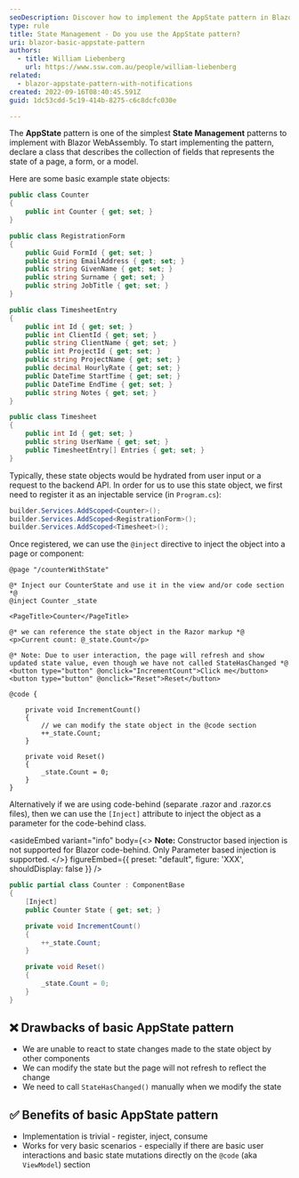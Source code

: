 ```yaml
---
seoDescription: Discover how to implement the AppState pattern in Blazor for simple yet effective state management across components.
type: rule
title: State Management - Do you use the AppState pattern?
uri: blazor-basic-appstate-pattern
authors:
  - title: William Liebenberg
    url: https://www.ssw.com.au/people/william-liebenberg
related:
  - blazor-appstate-pattern-with-notifications
created: 2022-09-16T08:40:45.591Z
guid: 1dc53cdd-5c19-414b-8275-c6c8dcfc030e

---
```


The **AppState** pattern is one of the simplest **State Management** patterns to implement with Blazor WebAssembly.
To start implementing the pattern, declare a class that describes the collection of fields that represents the state of a page, a form, or a model.

Here are some basic example state objects:

```cs
public class Counter
{
    public int Counter { get; set; }
}

public class RegistrationForm
{
    public Guid FormId { get; set; }
    public string EmailAddress { get; set; }
    public string GivenName { get; set; }
    public string Surname { get; set; }
    public string JobTitle { get; set; }
}

public class TimesheetEntry
{
    public int Id { get; set; }
    public int ClientId { get; set; }
    public string ClientName { get; set; }
    public int ProjectId { get; set; }
    public string ProjectName { get; set; }
    public decimal HourlyRate { get; set; }
    public DateTime StartTime { get; set; }
    public DateTime EndTime { get; set; }
    public string Notes { get; set; }
}

public class Timesheet
{
    public int Id { get; set; }
    public string UserName { get; set; }
    public TimesheetEntry[] Entries { get; set; }
}
```

Typically, these state objects would be hydrated from user input or a request to the backend API. In order for us to use this state object, we first need to register it as an injectable service (in `Program.cs`):

```cs
builder.Services.AddScoped<Counter>();
builder.Services.AddScoped<RegistrationForm>();
builder.Services.AddScoped<Timesheet>();
```

Once registered, we can use the `@inject` directive to inject the object into a page or component:

```cshtml
@page "/counterWithState"

@* Inject our CounterState and use it in the view and/or code section *@
@inject Counter _state

<PageTitle>Counter</PageTitle>

@* we can reference the state object in the Razor markup *@
<p>Current count: @_state.Count</p>

@* Note: Due to user interaction, the page will refresh and show updated state value, even though we have not called StateHasChanged *@
<button type="button" @onclick="IncrementCount">Click me</button>
<button type="button" @onclick="Reset">Reset</button>

@code {

    private void IncrementCount()
    {
        // we can modify the state object in the @code section
        ++_state.Count;
    }

    private void Reset()
    {
        _state.Count = 0;
    }
}
```

Alternatively if we are using code-behind (separate .razor and .razor.cs files), then we can use the `[Inject]` attribute to inject the object as a parameter for the code-behind class.

<asideEmbed
  variant="info"
  body={<>
    **Note:** Constructor based injection is not supported for Blazor code-behind. Only Parameter based injection is supported.
  </>}
  figureEmbed={{
    preset: "default",
    figure: 'XXX',
    shouldDisplay: false
  }}
/>

```cs
public partial class Counter : ComponentBase
{
    [Inject]
    public Counter State { get; set; }

    private void IncrementCount()
    {
        ++_state.Count;
    }

    private void Reset()
    {
        _state.Count = 0;
    }
}
```

## ❌ Drawbacks of basic AppState pattern

* We are unable to react to state changes made to the state object by other components
* We can modify the state but the page will not refresh to reflect the change
* We need to call `StateHasChanged()` manually when we modify the state

## ✅ Benefits of basic AppState pattern

* Implementation is trivial - register, inject, consume
* Works for very basic scenarios - especially if there are basic user interactions and basic state mutations directly on the `@code` (aka `ViewModel`) section